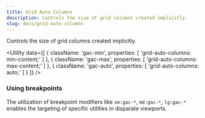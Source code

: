 ```yaml
---
title: Grid Auto Columns
description: Controls the size of grid columns created implicitly.
slug: docs/grid-auto-columns
---
```


Controls the size of grid columns created implicitly.

<Utility
  data={[
    {
        className: 'gac-min',
        properties: [
            'grid-auto-columns: min-content;'
        ]
    },
    {
        className: 'gac-max',
        properties: [
            'grid-auto-columns: max-content;'
        ]
    },
    {
        className: 'gac-auto',
        properties: [
            'grid-auto-columns: auto;'
        ]
    }
  ]}
/>

### Using breakpoints

The utilization of breakpoint modifiers like `sm:gac-*`, `md:gac-*`, `lg:gac-*` enables the targeting of specific utilities in disparate viewports.